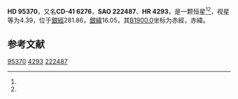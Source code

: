 {{Starbox begin
| name = HD 95370
}}
{{Starbox observe
| epoch = [[J2000.0|J2000.0]]
| constell = {{星座名待查}}<ref name=SIMBAD>{{cite web
 | url=http://simbad.u-strasbg.fr/simbad/sim-id?Ident=HR+4293
 | title =Pulsating variable Star
 | publisher=Centre de Données astronomiques de Strasbourg
 | work=SIMBAD
 | accessdate=2012-07-13}}</ref><ref name=DATA>{{cite web
 | url=http://vizier.u-strasbg.fr/viz-bin/VizieR-5?-out.add=.&-source=5050&-corr=PK=HR&-out.max=9999&HR=4293
 | title=VizieR Detailed Page
 | accessdate=2012-07-13
 | archive-date=2016-03-05
 | archive-url=https://web.archive.org/web/20160305025325/http://vizier.u-strasbg.fr/viz-bin/VizieR-5?-out.add=.&-source=5050&-corr=PK=HR&-out.max=9999&HR=4293
 | dead-url=no
 }}</ref>
| 星官 = 
| ra = {{RA|11|0|9.3}}<ref name=SIMBAD /><ref name=DATA />
| dec = {{DEC|-42|13|33}}<ref name=SIMBAD /><ref name=DATA />
| appmag_v = 4.39<ref name=SIMBAD /><ref name=DATA />
}}
{{Starbox character
| class = A3IV<ref name=SIMBAD /><ref name=DATA />
| b-v = 0.11<ref name=SIMBAD /><ref name=DATA />
| u-b = 0.12<ref name=SIMBAD /><ref name=DATA />
| r-i = 0.07<ref name=SIMBAD /><ref name=DATA />
| variable = 
}}
{{Starbox astrometry
| radial_v = 0.12
| prop_mo_ra = -5
| parallax = 0.003
| p_error = 
}}
{{Starbox catalog
| names =CD-41 6276，[[SAO星表|SAO]] 222487，[[HD星表|HD]] 95370，[[HR星表|HR]] 4293}}
{{Starbox reference |Simbad=HR+4293}}
{{Starbox end}}

'''HD 95370'''，又名'''CD-41 6276'''，'''SAO 222487'''、'''HR 4293'''，是一颗恒星<ref name=SIMBAD /><ref name=DATA />，视星等为4.39，位于[[銀道座標系|銀經]]281.86，[[銀道座標系|銀緯]]16.05，其[[B1900.0|B1900.0]]坐标为赤經{{RA|10|55|33.8}}，赤緯{{DEC|-41|16.05|22}}。

== 参考文献 ==
{{reflist}}

{{star-stub}}

[[Category:HD和HDE天體|95370]]
[[Category:HR天體|4293]]
[[Category:SAO天體|222487]]